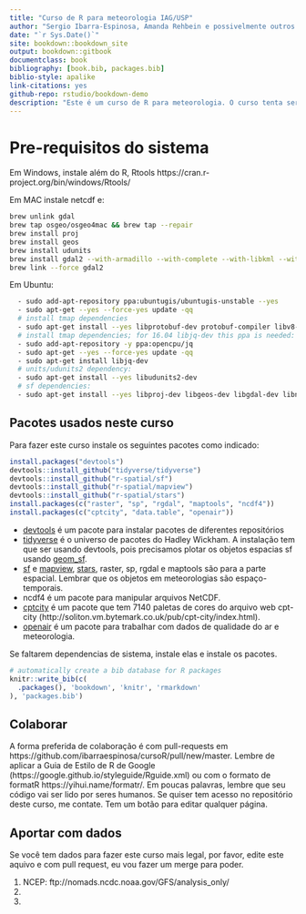 ```yaml
--- 
title: "Curso de R para meteorologia IAG/USP"
author: "Sergio Ibarra-Espinosa, Amanda Rehbein e possivelmente outros (u r invited to collaborate)"
date: "`r Sys.Date()`"
site: bookdown::bookdown_site
output: bookdown::gitbook
documentclass: book
bibliography: [book.bib, packages.bib]
biblio-style: apalike
link-citations: yes
github-repo: rstudio/bookdown-demo
description: "Este é um curso de R para meteorologia. O curso tenta ser abrangente, desde interessados sem formação, passando por graduação e pos-graduação"
---
```


# Pre-requisitos do sistema {#primero}

Em Windows, instale além do R, Rtools https://cran.r-project.org/bin/windows/Rtools/

Em MAC instale netcdf e:


```bash
brew unlink gdal
brew tap osgeo/osgeo4mac && brew tap --repair
brew install proj
brew install geos
brew install udunits
brew install gdal2 --with-armadillo --with-complete --with-libkml --with-unsupported
brew link --force gdal2
```


Em Ubuntu:

```bash
  - sudo add-apt-repository ppa:ubuntugis/ubuntugis-unstable --yes
  - sudo apt-get --yes --force-yes update -qq
  # install tmap dependencies
  - sudo apt-get install --yes libprotobuf-dev protobuf-compiler libv8-3.14-dev
  # install tmap dependencies; for 16.04 libjq-dev this ppa is needed:
  - sudo add-apt-repository -y ppa:opencpu/jq
  - sudo apt-get --yes --force-yes update -qq
  - sudo apt-get install libjq-dev
  # units/udunits2 dependency:
  - sudo apt-get install --yes libudunits2-dev
  # sf dependencies:
  - sudo apt-get install --yes libproj-dev libgeos-dev libgdal-dev libnetcdf-dev  netcdf-bin gdal-bin

```


## Pacotes usados neste curso

Para fazer este curso instale os seguintes pacotes como indicado:

```r
install.packages("devtools")
devtools::install_github("tidyverse/tidyverse")
devtools::install_github("r-spatial/sf")
devtools::install_github("r-spatial/mapview")
devtools::install_github("r-spatial/stars")
install.packages(c("raster", "sp", "rgdal", "maptools", "ncdf4"))
install.packages(c("cptcity", "data.table", "openair"))
```

- [devtools](https://CRAN.R-project.org/package=devtools) é um pacote para
instalar pacotes de diferentes repositórios
- [tidyverse](https://github.com/tidyverse) é o universo de pacotes do Hadley
Wickham. A instalação tem que ser usando devtools, pois precisamos plotar os
objetos espacias sf usando [geom_sf](https://www.isgeomsfinggplot2yet.site/).
- [sf](https://github.com/r-spatial/sf) e [mapview](https://github.com/r-spatial/mapbiew),
[stars](https://github.com/r-spatial/stars), raster, sp, rgdal e maptools são 
para a parte espacial. Lembrar que os objetos em meteorologias são espaço-temporais.
- ncdf4 é um pacote para manipular arquivos NetCDF.
- [cptcity](https://ibarraespinosa.github.io/cptcity/) é um pacote que tem 7140
paletas de cores do arquivo web cpt-city (http://soliton.vm.bytemark.co.uk/pub/cpt-city/index.html).
- [openair](http://davidcarslaw.github.io/openair/) é um pacote para
trabalhar com dados de qualidade do ar e meteorologia.


Se faltarem dependencias de sistema, instale elas e instale os pacotes.

```r
# automatically create a bib database for R packages
knitr::write_bib(c(
  .packages(), 'bookdown', 'knitr', 'rmarkdown'
), 'packages.bib')
```

## Colaborar

A forma preferida de colaboração é com pull-requests em https://github.com/ibarraespinosa/cursoR/pull/new/master. Lembre de aplicar a 
Guia de Estilo de R de Google (https://google.github.io/styleguide/Rguide.xml)
ou com o formato de formatR https://yihui.name/formatr/. Em poucas palavras,
lembre que seu código vai ser lido por seres humanos. Se quiser tem acesso no
repositório deste curso, me contate. Tem um botão para editar qualquer página.

## Aportar com dados

Se você tem dados para fazer este curso mais legal, por favor, edite este aquivo
e com pull request, eu vou fazer um merge para poder.


1. NCEP: ftp://nomads.ncdc.noaa.gov/GFS/analysis_only/
1.
1.
